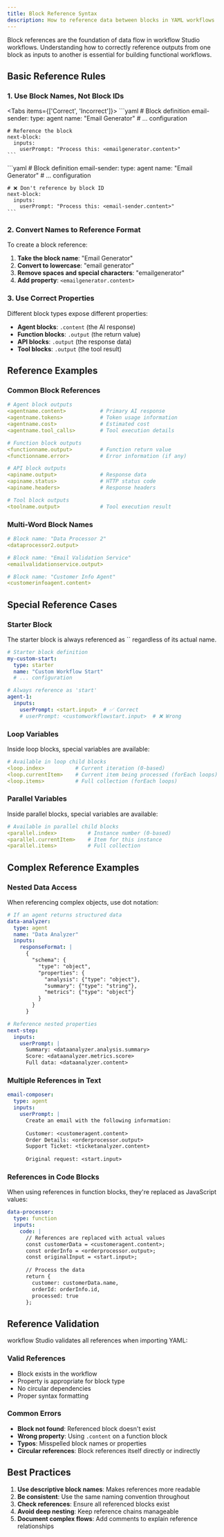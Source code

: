 ```yaml
---
title: Block Reference Syntax
description: How to reference data between blocks in YAML workflows
---
```



Block references are the foundation of data flow in workflow Studio workflows. Understanding how to correctly reference outputs from one block as inputs to another is essential for building functional workflows.

## Basic Reference Rules

### 1. Use Block Names, Not Block IDs

<Tabs items={['Correct', 'Incorrect']}>
  <Tab>
    ```yaml
    # Block definition
    email-sender:
      type: agent
      name: "Email Generator"
      # ... configuration

    # Reference the block
    next-block:
      inputs:
        userPrompt: "Process this: <emailgenerator.content>"
    ```
  </Tab>
  <Tab>
    ```yaml
    # Block definition
    email-sender:
      type: agent
      name: "Email Generator"
      # ... configuration

    # ❌ Don't reference by block ID
    next-block:
      inputs:
        userPrompt: "Process this: <email-sender.content>"
    ```
  </Tab>
</Tabs>

### 2. Convert Names to Reference Format

To create a block reference:

1. **Take the block name**: "Email Generator"
2. **Convert to lowercase**: "email generator" 
3. **Remove spaces and special characters**: "emailgenerator"
4. **Add property**: `<emailgenerator.content>`

### 3. Use Correct Properties

Different block types expose different properties:

- **Agent blocks**: `.content` (the AI response)
- **Function blocks**: `.output` (the return value)
- **API blocks**: `.output` (the response data)
- **Tool blocks**: `.output` (the tool result)

## Reference Examples

### Common Block References

```yaml
# Agent block outputs
<agentname.content>           # Primary AI response
<agentname.tokens>            # Token usage information
<agentname.cost>              # Estimated cost
<agentname.tool_calls>        # Tool execution details

# Function block outputs  
<functionname.output>         # Function return value
<functionname.error>          # Error information (if any)

# API block outputs
<apiname.output>              # Response data
<apiname.status>              # HTTP status code
<apiname.headers>             # Response headers

# Tool block outputs
<toolname.output>             # Tool execution result
```

### Multi-Word Block Names

```yaml
# Block name: "Data Processor 2"
<dataprocessor2.output>

# Block name: "Email Validation Service"  
<emailvalidationservice.output>

# Block name: "Customer Info Agent"
<customerinfoagent.content>
```

## Special Reference Cases

### Starter Block

<Callout type="warning">
  The starter block is always referenced as `<start.input>` regardless of its actual name.
</Callout>

```yaml
# Starter block definition
my-custom-start:
  type: starter
  name: "Custom Workflow Start"
  # ... configuration

# Always reference as 'start'
agent-1:
  inputs:
    userPrompt: <start.input>  # ✅ Correct
    # userPrompt: <customworkflowstart.input>  # ❌ Wrong
```

### Loop Variables

Inside loop blocks, special variables are available:

```yaml
# Available in loop child blocks
<loop.index>          # Current iteration (0-based)
<loop.currentItem>    # Current item being processed (forEach loops)
<loop.items>          # Full collection (forEach loops)
```

### Parallel Variables

Inside parallel blocks, special variables are available:

```yaml
# Available in parallel child blocks
<parallel.index>          # Instance number (0-based)
<parallel.currentItem>    # Item for this instance
<parallel.items>          # Full collection
```

## Complex Reference Examples

### Nested Data Access

When referencing complex objects, use dot notation:

```yaml
# If an agent returns structured data
data-analyzer:
  type: agent
  name: "Data Analyzer"
  inputs:
    responseFormat: |
      {
        "schema": {
          "type": "object",
          "properties": {
            "analysis": {"type": "object"},
            "summary": {"type": "string"},
            "metrics": {"type": "object"}
          }
        }
      }

# Reference nested properties
next-step:
  inputs:
    userPrompt: |
      Summary: <dataanalyzer.analysis.summary>
      Score: <dataanalyzer.metrics.score>
      Full data: <dataanalyzer.content>
```

### Multiple References in Text

```yaml
email-composer:
  type: agent
  inputs:
    userPrompt: |
      Create an email with the following information:
      
      Customer: <customeragent.content>
      Order Details: <orderprocessor.output>
      Support Ticket: <ticketanalyzer.content>
      
      Original request: <start.input>
```

### References in Code Blocks

When using references in function blocks, they're replaced as JavaScript values:

```yaml
data-processor:
  type: function
  inputs:
    code: |
      // References are replaced with actual values
      const customerData = <customeragent.content>;
      const orderInfo = <orderprocessor.output>;
      const originalInput = <start.input>;
      
      // Process the data
      return {
        customer: customerData.name,
        orderId: orderInfo.id,
        processed: true
      };
```

## Reference Validation

workflow Studio validates all references when importing YAML:

### Valid References
- Block exists in the workflow
- Property is appropriate for block type  
- No circular dependencies
- Proper syntax formatting

### Common Errors
- **Block not found**: Referenced block doesn't exist
- **Wrong property**: Using `.content` on a function block
- **Typos**: Misspelled block names or properties
- **Circular references**: Block references itself directly or indirectly

## Best Practices

1. **Use descriptive block names**: Makes references more readable
2. **Be consistent**: Use the same naming convention throughout
3. **Check references**: Ensure all referenced blocks exist
4. **Avoid deep nesting**: Keep reference chains manageable
5. **Document complex flows**: Add comments to explain reference relationships 